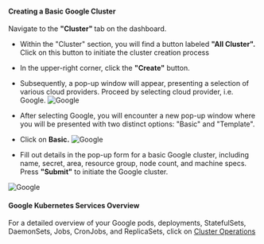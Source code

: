 #### Creating a Basic Google Cluster

 Navigate to the <b>"Cluster" </b>tab on the dashboard.
- Within the "Cluster" section, you will find a button labeled <b>"All Cluster".</b> Click on this button to initiate the cluster creation process
- In the upper-right corner, click the <b>"Create"</b> button.

- Subsequently, a pop-up window will appear, presenting a selection of various cloud providers. Proceed by selecting cloud provider, i.e. Google.
  ![Google](/secret/google/google10.png)

- After selecting Google, you will encounter a new pop-up window where you will be presented with two distinct options: "Basic"  and "Template".
- Click on <b>Basic.</b>
  ![Google](/cluster_provisioning/google/basic1.png)

- Fill out details in the pop-up form for a basic Google cluster, including name, secret, area, resource group, node count, and machine specs. Press <b>"Submit"</b> to initiate the Google cluster.

![Google](/cluster_provisioning/google/basic2.png)


#### Google Kubernetes Services Overview

For a detailed overview of your Google pods, deployments, StatefulSets, DaemonSets, Jobs, CronJobs, and ReplicaSets, click on [Cluster Operations](/cluster_operations/introduction)
